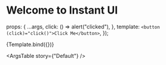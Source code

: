 
# Welcome to Instant UI

<Meta title="Primitives/Button" />

  props: {
    ...args,
    click: () => alert("clicked"),
  },
  template: `
  <button (click)="click()">Click Me</button>
  `,
});

<Canvas>
  <Story name="Default">{Template.bind({})}</Story>
</Canvas>

<ArgsTable story={"Default"} />
